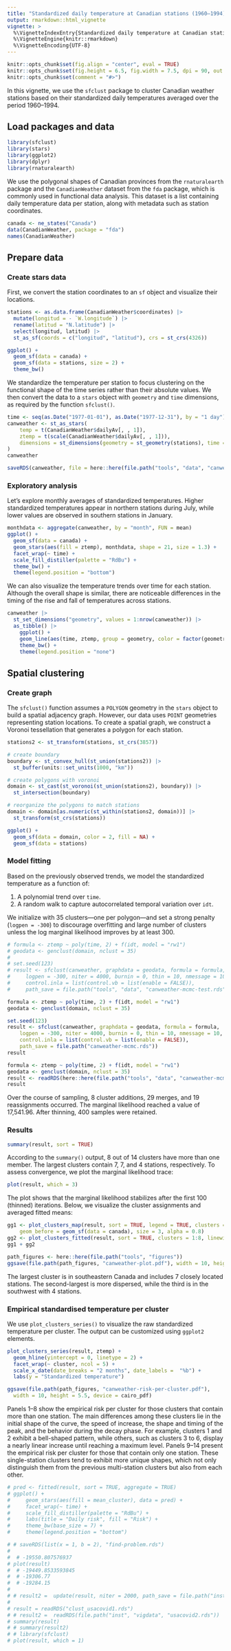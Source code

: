 ```yaml
---
title: "Standardized daily temperature at Canadian stations (1960–1994)"
output: rmarkdown::html_vignette
vignette: >
  %\VignetteIndexEntry{Standardized daily temperature at Canadian stations (1960–1994)}
  %\VignetteEngine{knitr::rmarkdown}
  %\VignetteEncoding{UTF-8}
---
```


```r
knitr::opts_chunk$set(fig.align = "center", eval = TRUE)
knitr::opts_chunk$set(fig.height = 6.5, fig.width = 7.5, dpi = 90, out.width = '100%')
knitr::opts_chunk$set(comment = "#>")
```

In this vignette, we use the `sfclust` package to cluster Canadian weather stations
based on their standardized daily temperatures averaged over the period 1960–1994.

## Load packages and data

```r
library(sfclust)
library(stars)
library(ggplot2)
library(dplyr)
library(rnaturalearth)
```

We use the polygonal shapes of Canadian provinces from the `rnaturalearth` package
and the `CanadianWeather` dataset from the `fda` package, which is commonly used in
functional data analysis. This dataset is a list containing daily temperature data
per station, along with metadata such as station coordinates.

```r
canada <- ne_states("Canada")
data(CanadianWeather, package = "fda")
names(CanadianWeather)
```

## Prepare data

### Create stars data

First, we convert the station coordinates to an `sf` object and visualize their locations.

```r
stations <- as.data.frame(CanadianWeather$coordinates) |>
  mutate(longitud = - `W.longitude`) |>
  rename(latitud = "N.latitude") |>
  select(longitud, latitud) |>
  st_as_sf(coords = c("longitud", "latitud"), crs = st_crs(4326))

ggplot() +
  geom_sf(data = canada) +
  geom_sf(data = stations, size = 2) +
  theme_bw()
```

We standardize the temperature per station to focus clustering on the functional shape of
the time series rather than their absolute values. We then convert the data to a `stars`
object with `geometry` and `time` dimensions, as required by the function `sfclust()`.

```r
time <- seq(as.Date("1977-01-01"), as.Date("1977-12-31"), by = "1 day")
canweather <- st_as_stars(
    temp = t(CanadianWeather$dailyAv[, , 1]),
    ztemp = t(scale(CanadianWeather$dailyAv[, , 1])),
    dimensions = st_dimensions(geometry = st_geometry(stations), time = time, point = TRUE)
)
canweather
```

```r
saveRDS(canweather, file = here::here(file.path("tools", "data", "canweather.rds")))
```

### Exploratory analysis

Let’s explore monthly averages of standardized temperatures. Higher standardized
temperatures appear in northern stations during July, while lower values are observed in
southern stations in January.

```r
monthdata <- aggregate(canweather, by = "month", FUN = mean)
ggplot() +
  geom_sf(data = canada) +
  geom_stars(aes(fill = ztemp), monthdata, shape = 21, size = 1.3) +
  facet_wrap(~ time) +
  scale_fill_distiller(palette = "RdBu") +
  theme_bw() +
  theme(legend.position = "bottom")
```

We can also visualize the temperature trends over time for each station. Although the
overall shape is similar, there are noticeable differences in the timing of the rise and
fall of temperatures across stations.

```r
canweather |>
  st_set_dimensions("geometry", values = 1:nrow(canweather)) |>
  as_tibble() |>
    ggplot() +
    geom_line(aes(time, ztemp, group = geometry, color = factor(geometry)), linewidth = 0.3) +
    theme_bw() +
    theme(legend.position = "none")
```

## Spatial clustering

### Create graph

The `sfclust()` function assumes a `POLYGON` geometry in the `stars` object to build a
spatial adjacency graph. However, our data uses `POINT` geometries representing station
locations. To create a spatial graph, we construct a Voronoi tessellation that generates a
polygon for each station.

```r
stations2 <- st_transform(stations, st_crs(3857))

# create boundary
boundary <- st_convex_hull(st_union(stations2)) |>
  st_buffer(units::set_units(1000, "km"))

# create polygons with voronoi
domain <- st_cast(st_voronoi(st_union(stations2), boundary)) |>
  st_intersection(boundary)

# reorganize the polygons to match stations
domain <- domain[as.numeric(st_within(stations2, domain))] |>
  st_transform(st_crs(stations))

ggplot() +
  geom_sf(data = domain, color = 2, fill = NA) +
  geom_sf(data = stations)
```

### Model fitting

Based on the previously observed trends, we model the standardized temperature as a
function of:

1. A polynomial trend over `time`.
2. A random walk to capture autocorrelated temporal variation over `idt`.

We initialize with 35 clusters—one per polygon—and set a strong penalty (`logpen = -300`)
to discourage overfitting and large number of clusters unless the log marginal likelihood
improves by at least 300.

```r
# formula <- ztemp ~ poly(time, 2) + f(idt, model = "rw1")
# geodata <- genclust(domain, nclust = 35)
#
# set.seed(123)
# result <- sfclust(canweather, graphdata = geodata, formula = formula,
#     logpen = -300, niter = 4000, burnin = 0, thin = 10, nmessage = 10, nsave = 100,
#     control.inla = list(control.vb = list(enable = FALSE)),
#     path_save = file.path("tools", "data", "canweather-mcmc-test.rds"))
```

```r
formula <- ztemp ~ poly(time, 2) + f(idt, model = "rw1")
geodata <- genclust(domain, nclust = 35)

set.seed(123)
result <- sfclust(canweather, graphdata = geodata, formula = formula,
    logpen = -300, niter = 4000, burnin = 0, thin = 10, nmessage = 10, nsave = 100,
    control.inla = list(control.vb = list(enable = FALSE)),
    path_save = file.path("canweather-mcmc.rds"))
result
```

```r
formula <- ztemp ~ poly(time, 2) + f(idt, model = "rw1")
geodata <- genclust(domain, nclust = 35)
result <- readRDS(here::here(file.path("tools", "data", "canweather-mcmc.rds")))
result
```

Over the course of sampling, 8 cluster additions, 29 merges, and 19 reassignments
occurred. The marginal likelihood reached a value of 17,541.96. After thinning, 400
samples were retained.

### Results

```r
summary(result, sort = TRUE)
```

According to the `summary()` output, 8 out of 14 clusters have more than one member. The
largest clusters contain 7, 7, and 4 stations, respectively. To assess convergence, we
plot the marginal likelihood trace:

```r
plot(result, which = 3)
```

The plot shows that the marginal likelihood stabilizes after the first 100 (thinned)
iterations. Below, we visualize the cluster assignments and averaged fitted means:

```r
gg1 <- plot_clusters_map(result, sort = TRUE, legend = TRUE, clusters = 1:8,
    geom_before = geom_sf(data = canada), size = 3, alpha = 0.8)
gg2 <- plot_clusters_fitted(result, sort = TRUE, clusters = 1:8, linewidth = 0.4)
gg1 + gg2
```

```r
path_figures <- here::here(file.path("tools", "figures"))
ggsave(file.path(path_figures, "canweather-plot.pdf"), width = 10, height = 4.1, device = cairo_pdf)
```

The largest cluster is in southeastern Canada and includes 7 closely located stations. The
second-largest is more dispersed, while the third is in the southwest with 4 stations.

### Empirical standardised temperature per cluster

We use `plot_clusters_series()` to visualize the raw standardized temperature per cluster.
The output can be customized using `ggplot2` elements.

```r
plot_clusters_series(result, ztemp) +
  geom_hline(yintercept = 0, linetype = 2) +
  facet_wrap(~ cluster, ncol = 5) +
  scale_x_date(date_breaks = "2 months", date_labels =  "%b") +
  labs(y = "Standardized temperature")
```

```r
ggsave(file.path(path_figures, "canweather-risk-per-cluster.pdf"),
  width = 10, height = 5.5, device = cairo_pdf)
```

Panels 1–8 show the empirical risk per cluster for those clusters that contain more than
one station. The main differences among these clusters lie in the initial shape of the
curve, the speed of increase, the shape and timing of the peak, and the behavior during
the decay phase. For example, clusters 1 and 2 exhibit a bell-shaped pattern, while
others, such as clusters 3 to 6, display a nearly linear increase until reaching a maximum
level. Panels 9–14 present the empirical risk per cluster for those that contain only one
station. These single-station clusters tend to exhibit more unique shapes, which not only
distinguish them from the previous multi-station clusters but also from each other.

```r
# pred <- fitted(result, sort = TRUE, aggregate = TRUE)
# ggplot() +
#     geom_stars(aes(fill = mean_cluster), data = pred) +
#     facet_wrap(~ time) +
#     scale_fill_distiller(palette = "RdBu") +
#     labs(title = "Daily risk", fill = "Risk") +
#     theme_bw(base_size = 7) +
#     theme(legend.position = "bottom")
```

```r
# # saveRDS(list(x = 1, b = 2), "find-problem.rds")
#
#  # -19550.807576937
# plot(result)
#  # -19449.8533593845
#  # -19306.77
#  # -19284.15
#
# # result2 =  update(result, niter = 2000, path_save = file.path("inst", "vigdata", "usacovid2.rds"))
#
# result = readRDS("clust_usacovid1.rds")
# # result2 =  readRDS(file.path("inst", "vigdata", "usacovid2.rds"))
# summary(result)
# # summary(result2)
# # library(sfclust)
# plot(result, which = 1)
```

